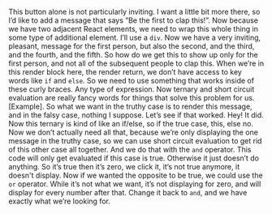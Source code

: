 
<Layout>
<Lesson {...lessons[11]} />

This button alone is not particularly inviting. I want a little bit more there, so I’d like to add a message that says “Be the first to clap this!”. Now because we have two adjacent React elements, we need to wrap this whole thing in some type of additional element. I’ll use a `div`. Now we have a very inviting, pleasant, message for the first person, but also the second, and the third, and the fourth, and the fifth. So how do we get this to show up only for the first person, and not all of the subsequent people to clap this. When we’re in this render block here, the render return, we don’t have access to key words like `if` and `else`. So we need to use something that works inside of these curly braces. Any type of expression. Now ternary and short circuit evaluation are really fancy words for things that solve this problem for us. [Example]. So what we want in the truthy case is to render this message, and in the falsy case, nothing I suppose. Let’s see if that worked. Hey! It did. Now this ternary is kind of like an if/else, so if the true case, this, else no. Now we don’t actually need all that, because we’re only displaying the one message in the truthy case, so we can use short circuit evaluation to get rid of this other case all together. And we do that with the `and` operator. This code will only get evaluated if this case is true. Otherwise it just doesn’t do anything. So it’s true then it’s zero, we click it, it’s not true anymore, it doesn't display. Now if we wanted the opposite to be true, we could use the `or` operator. While it’s not what we want, it’s not displaying for zero, and will display for every number after that. Change it back to `and`, and we have exactly what we’re looking for.

<Index />
</Layout>
